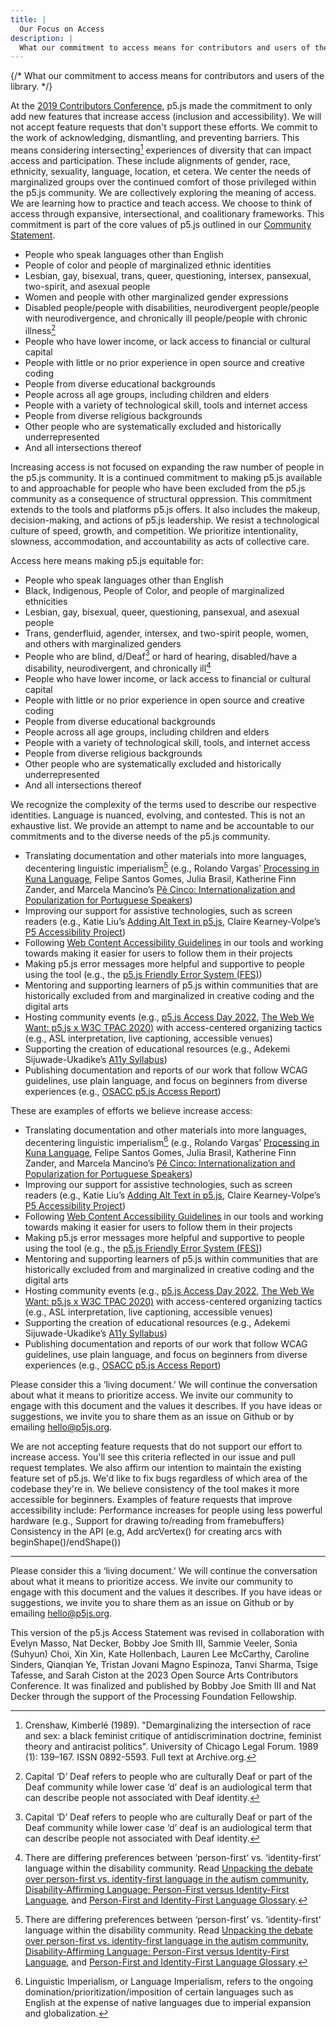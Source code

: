 ```yaml
---
title: |
  Our Focus on Access
description: |
  What our commitment to access means for contributors and users of the library.
---
```

{/* What our commitment to access means for contributors and users of the library. */}



At the [2019 Contributors Conference](https://p5js.org/events/contributors-conference-2019/), p5.js made the commitment to only add new features that increase access (inclusion and accessibility). We will not accept feature requests that don't support these efforts. We commit to the work of acknowledging, dismantling, and preventing barriers. This means considering intersecting[^1] experiences of diversity that can impact access and participation. These include alignments of gender, race, ethnicity, sexuality, language, location, et cetera. We center the needs of marginalized groups over the continued comfort of those privileged within the p5.js community. We are collectively exploring the meaning of access. We are learning how to practice and teach access. We choose to think of access through expansive, intersectional, and coalitionary frameworks. This commitment is part of the core values of p5.js outlined in our [Community Statement](https://p5js.org/about/#community-statement).

* People who speak languages other than English
* People of color and people of marginalized ethnic identities
* Lesbian, gay, bisexual, trans, queer, questioning, intersex, pansexual, two-spirit, and asexual people
* Women and people with other marginalized gender expressions
* Disabled people/people with disabilities, neurodivergent people/people with neurodivergence, and chronically ill people/people with chronic illness[^2]
* People who have lower income, or lack access to financial or cultural capital
* People with little or no prior experience in open source and creative coding
* People from diverse educational backgrounds
* People across all age groups, including children and elders
* People with a variety of technological skill, tools and internet access
* People from diverse religious backgrounds
* Other people who are systematically excluded and historically underrepresented
* And all intersections thereof

Increasing access is not focused on expanding the raw number of people in the p5.js community. It is a continued commitment to making p5.js available to and approachable for people who have been excluded from the p5.js community as a consequence of structural oppression. This commitment extends to the tools and platforms p5.js offers. It also includes the makeup, decision-making, and actions of p5.js leadership. We resist a technological culture of speed, growth, and competition. We prioritize intentionality, slowness, accommodation, and accountability as acts of collective care.

Access here means making p5.js equitable for:

* People who speak languages other than English
* Black, Indigenous, People of Color, and people of marginalized ethnicities
* Lesbian, gay, bisexual, queer, questioning, pansexual, and asexual people
* Trans, genderfluid, agender, intersex, and two-spirit people, women, and others with marginalized genders
* People who are blind, d/Deaf[^2] or hard of hearing, disabled/have a disability, neurodivergent, and chronically ill[^3]
* People who have lower income, or lack access to financial or cultural capital
* People with little or no prior experience in open source and creative coding
* People from diverse educational backgrounds
* People across all age groups, including children and elders
* People with a variety of technological skill, tools, and internet access
* People from diverse religious backgrounds
* Other people who are systematically excluded and historically underrepresented
* And all intersections thereof

We recognize the complexity of the terms used to describe our respective identities. Language is nuanced, evolving, and contested. This is not an exhaustive list. We provide an attempt to name and be accountable to our commitments and to the diverse needs of the p5.js community.

* Translating documentation and other materials into more languages, decentering linguistic imperialism[^3] (e.g., Rolando Vargas’ [Processing in Kuna Language](https://medium.com/@ProcessingOrg/culture-as-translation-processing-in-kuna-language-with-rolando-vargas-and-edinson-izquierdo-8079f14851f7), Felipe Santos Gomes, Julia Brasil, Katherine Finn Zander, and Marcela Mancino’s [Pê Cinco: Internationalization and Popularization for Portuguese Speakers](https://medium.com/processing-foundation/translating-p5-js-into-portuguese-for-the-brazilian-community-14b969e77ab1))
* Improving our support for assistive technologies, such as screen readers (e.g., Katie Liu’s [Adding Alt Text in p5.js](https://medium.com/processing-foundation/adding-alt-text-e2c7684e44f8), Claire Kearney-Volpe’s [P5 Accessibility Project](https://medium.com/processing-foundation/p5-accessibility-115d84535fa8))
* Following [Web Content Accessibility Guidelines](https://www.w3.org/TR/WCAG21/) in our tools and working towards making it easier for users to follow them in their projects
* Making p5.js error messages more helpful and supportive to people using the tool (e.g., the [p5.js Friendly Error System (FES)](https://github.com/processing/p5.js/blob/main/contributor_docs/friendly_error_system/))
* Mentoring and supporting learners of p5.js within communities that are historically excluded from and marginalized in creative coding and the digital arts
* Hosting community events (e.g., [p5.js Access Day 2022](https://p5js.org/community/p5js-access-day-2022.html), [The Web We Want: p5.js x W3C TPAC 2020)](https://medium.com/processing-foundation/p5-js-x-w3c-tpac-bee4c621a053) with access-centered organizing tactics (e.g., ASL interpretation, live captioning, accessible venues)
* Supporting the creation of educational resources (e.g., Adekemi Sijuwade-Ukadike’s [A11y Syllabus](http://a11ysyllabus.site/))
* Publishing documentation and reports of our work that follow WCAG guidelines, use plain language, and focus on beginners from diverse experiences (e.g., [OSACC p5.js Access Report](https://github.com/processing/OSACC-p5.js-Access-Report))

These are examples of efforts we believe increase access:

* Translating documentation and other materials into more languages, decentering linguistic imperialism[^4] (e.g., Rolando Vargas’ [Processing in Kuna Language](https://medium.com/@ProcessingOrg/culture-as-translation-processing-in-kuna-language-with-rolando-vargas-and-edinson-izquierdo-8079f14851f7/), Felipe Santos Gomes, Julia Brasil, Katherine Finn Zander, and Marcela Mancino’s [Pê Cinco: Internationalization and Popularization for Portuguese Speakers](https://medium.com/processing-foundation/translating-p5-js-into-portuguese-for-the-brazilian-community-14b969e77ab1/))
* Improving our support for assistive technologies, such as screen readers (e.g., Katie Liu’s [Adding Alt Text in p5.js](https://medium.com/processing-foundation/adding-alt-text-e2c7684e44f8/), Claire Kearney-Volpe’s [P5 Accessibility Project](https://medium.com/processing-foundation/p5-accessibility-115d84535fa8/))
* Following [Web Content Accessibility Guidelines](https://www.w3.org/TR/WCAG21/) in our tools and working towards making it easier for users to follow them in their projects
* Making p5.js error messages more helpful and supportive to people using the tool (e.g., the [p5.js Friendly Error System (FES)](../friendly_error_system/))
* Mentoring and supporting learners of p5.js within communities that are historically excluded from and marginalized in creative coding and the digital arts
* Hosting community events (e.g., [p5.js Access Day 2022](https://p5js.org/events/p5js-access-day-2022/), [The Web We Want: p5.js x W3C TPAC 2020)](https://medium.com/processing-foundation/p5-js-x-w3c-tpac-bee4c621a053/) with access-centered organizing tactics (e.g., ASL interpretation, live captioning, accessible venues)
* Supporting the creation of educational resources (e.g., Adekemi Sijuwade-Ukadike’s [A11y Syllabus](http://a11ysyllabus.site/))
* Publishing documentation and reports of our work that follow WCAG guidelines, use plain language, and focus on beginners from diverse experiences (e.g., [OSACC p5.js Access Report](https://github.com/processing/OSACC-p5.js-Access-Report/))

Please consider this a ‘living document.' We will continue the conversation about what it means to prioritize access. We invite our community to engage with this document and the values it describes. If you have ideas or suggestions, we invite you to share them as an issue on Github or by emailing [hello@p5js.org](mailto:hello@p5js.org).

We are not accepting feature requests that do not support our effort to increase access. You'll see this criteria reflected in our issue and pull request templates. We also affirm our intention to maintain the existing feature set of p5.js. We'd like to fix bugs regardless of which area of the codebase they're in. We believe consistency of the tool makes it more accessible for beginners. Examples of feature requests that improve accessibility include:
Performance increases for people using less powerful hardware (e.g., Support for drawing to/reading from framebuffers)
Consistency in the API (e.g, Add arcVertex() for creating arcs with beginShape()/endShape())

***

Please consider this a ‘living document.' We will continue the conversation about what it means to prioritize access. We invite our community to engage with this document and the values it describes. If you have ideas or suggestions, we invite you to share them as an issue on Github or by emailing [hello@p5js.org](mailto:hello@p5js.org).

This version of the p5.js Access Statement was revised in collaboration with Evelyn Masso, Nat Decker, Bobby Joe Smith III, Sammie Veeler, Sonia (Suhyun) Choi, Xin Xin, Kate Hollenbach, Lauren Lee McCarthy, Caroline Sinders, Qianqian Ye, Tristan Jovani Magno Espinoza, Tanvi Sharma, Tsige Tafesse, and Sarah Ciston at the 2023 Open Source Arts Contributors Conference. It was finalized and published by Bobby Joe Smith III and Nat Decker through the support of the Processing Foundation Fellowship.

[^1]: Crenshaw, Kimberlé (1989). "Demarginalizing the intersection of race and sex: a black feminist critique of antidiscrimination doctrine, feminist theory and antiracist politics". University of Chicago Legal Forum. 1989 (1): 139–167. ISSN 0892-5593. Full text at Archive.org.

[^2]: Capital ‘D’ Deaf refers to people who are culturally Deaf or part of the Deaf community while lower case ‘d’ deaf is an audiological term that can describe people not associated with Deaf identity.

[^3]: There are differing preferences between ‘person-first’ vs. ‘identity-first’ language within the disability community. Read [Unpacking the debate over person-first vs. identity-first language in the autism community](https://news.northeastern.edu/2018/07/12/unpacking-the-debate-over-person-first-vs-identity-first-language-in-the-autism-community/), [Disability-Affirming Language: Person-First versus Identity-First Language](https://editorstorontoblog.com/2024/02/23/disability-affirming-language-person-first-versus-identity-first-language/), and [Person-First and Identity-First Language Glossary](https://ogs.ny.gov/system/files/documents/2024/02/person-first-and-identity-first-glossary_english_final.pdf).

[^4]: Linguistic Imperialism, or Language Imperialism, refers to the ongoing domination/prioritization/imposition of certain languages such as English at the expense of native languages due to imperial expansion and globalization.
